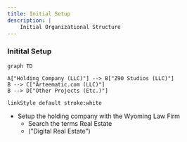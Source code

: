 ```yaml
---
title: Initial Setup
description: |
    Initial Organizational Structure
---
```


### Initital Setup

```mermaid
graph TD

A["Holding Company (LLC)"] --> B["Z90 Studios (LLC)"]
B --> C["Arteematic.com (LLC)"]
B --> D["Other Projects (Etc.)"]

linkStyle default stroke:white
```
- Setup the holding company with the Wyoming Law Firm
	- Search the terms Real Estate
	- ("Digital Real Estate")